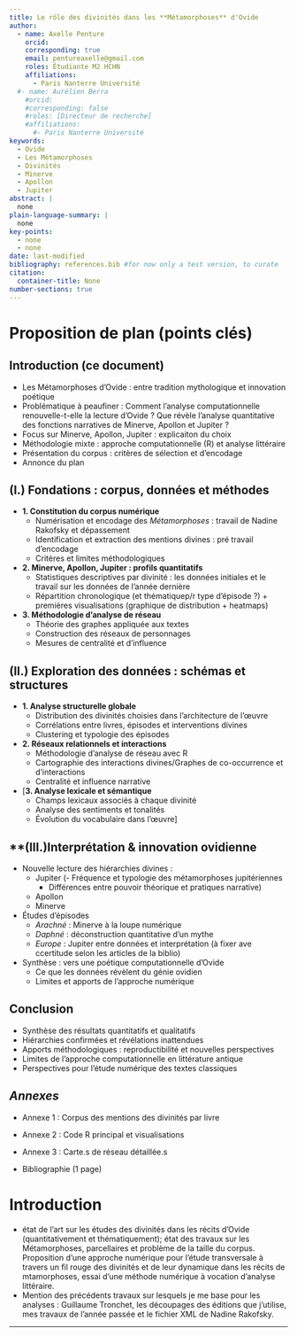 ```yaml
---
title: Le rôle des divinités dans les **Métamorphoses** d'Ovide
author:
  - name: Axelle Penture
    orcid: 
    corresponding: true
    email: pentureaxelle@gmail.com
    roles: Étudiante M2 HCHN 
    affiliations:
      - Paris Nanterre Université
  #- name: Aurélien Berra
    #orcid: 
    #corresponding: false
    #roles: [Directeur de recherche]
    #affiliations:
      #- Paris Nanterre Université 
keywords:
  - Ovide
  - Les Métamorphoses
  - Divinités
  - Minerve
  - Apollon 
  - Jupiter
abstract: |
  none
plain-language-summary: |
  none
key-points:
  - none
  - none
date: last-modified
bibliography: references.bib #for now only a test version, to curate
citation:
  container-title: None
number-sections: true
---
```

# Proposition de plan (points clés)

<!--## Plan du M1 

I. La structure des *Métamorphoses* : le travail de Gilles Tronchet 

1. Le découpage des *Métamorphoses* 
Considérations générales 
La définition de l’épisode 
Le premier découpage de Gilles Tronchet 

2. Les typologies des métamorphoses 
Métamorphose : définitions 
Typologie des métamorphoses par catégorie et par genre 

3. Les schémas narratifs actanciels ou « algorithmes » 

II. Préparation à l’exploration numérique de la structure dans les Métamorphoses

1. Extraction de la méthode et des données 
Les restrictions de la méthode de Gilles Tronchet dans le cadre d’une démarche
numérique 
Vers une exploration numérique 

2. Exploration numérique : adapter les données 
Travail autour des classifications 
Traitement numérique du texte 

3. Balayage lexical préliminaire avec Voyant Tools 
Exploration de l’oeuvre 
Exploration des épisodes des métamorphoses 

III. Exploration numérique des Métamorphoses : réseaux et échelles de la
métamorphose. 

1. Analyse structurelle globale 
Visualisation et analyse de la place des métamorphoses au sein du texte selon la
caractérisation de Tronchet
Analyse quantitative des vers dédiés à la métamorphose à l’échelle de l'oeuvre 

2. Analyse de réseaux 
Qui transforme qui ?
En quoi transforme qui ?

3. Modèle d’analyse d’une métamorphose
--> 

## Introduction (ce document)
- Les Métamorphoses d'Ovide : entre tradition mythologique et innovation poétique
- Problématique à peaufiner : Comment l'analyse computationnelle renouvelle-t-elle la lecture d'Ovide ?  Que révèle l'analyse quantitative des fonctions narratives de Minerve, Apollon et Jupiter ?
- Focus sur Minerve, Apollon, Jupiter : explicaiton du choix
- Méthodologie mixte : approche computationnelle (R) et analyse littéraire
- Présentation du corpus : critères de sélection et d'encodage
- Annonce du plan

## **(I.) Fondations : corpus, données et méthodes**

- **1. Constitution du corpus numérique**
    - Numérisation et encodage des *Métamorphoses* : travail de Nadine Rakofsky et dépassement 
    - Identification et extraction des mentions divines : pré travail d'encodage
    - Critères et limites méthodologiques
- **2. Minerve, Apollon, Jupiter : profils quantitatifs**
    - Statistiques descriptives par divinité : les données initiales et le travail sur les données de l'année dernière
    - Répartition chronologique (et thématiquep/r type d'épisode ?) + premières visualisations (graphique de distribution + heatmaps)
    
- **3. Méthodologie d'analyse de réseau**
    - Théorie des graphes appliquée aux textes
    - Construction des réseaux de personnages
    - Mesures de centralité et d'influence

## **(II.) Exploration des données : schémas et structures**

- **1. Analyse structurelle globale** 
    - Distribution des divinités choisies dans l'architecture de l'œuvre
    - Corrélations entre livres, épisodes et interventions divines
    - Clustering et typologie des épisodes
- **2. Réseaux relationnels et interactions**
    - Méthodologie d'analyse de réseau avec R
    - Cartographie des interactions divines/Graphes de co-occurrence et d'interactions
    - Centralité et influence narrative
- [**3. Analyse lexicale et sémantique**
    - Champs lexicaux associés à chaque divinité
    - Analyse des sentiments et tonalités
    - Évolution du vocabulaire dans l'œuvre]

## **(III.)Interprétation & innovation ovidienne
- Nouvelle lecture des hiérarchies divines : 
    - Jupiter
      (- Fréquence et typologie des métamorphoses jupitériennes
      - Différences entre pouvoir théorique et pratiques narrative)
    - Apollon 
    - Minerve
- Études d'épisodes
    - *Arachné* : Minerve à la loupe numérique
    - *Daphné* : déconstruction quantitative d'un mythe
    - *Europe* : Jupiter entre données et interprétation
    (à fixer ave ccertitude selon les articles de la biblio)

- Synthèse : vers une poétique computationnelle d'Ovide
  - Ce que les données révèlent du génie ovidien
  - Limites et apports de l'approche numérique

## Conclusion 
  - Synthèse des résultats quantitatifs et qualitatifs
  - Hiérarchies confirmées et révélations inattendues
  - Apports méthodologiques : reproductibilité et nouvelles perspectives
  - Limites de l'approche computationnelle en littérature antique
  - Perspectives pour l'étude numérique des textes classiques

## *Annexes*

  - Annexe 1 : Corpus des mentions des divinités par livre 

  - Annexe 2 : Code R principal et visualisations

  - Annexe 3 : Carte.s de réseau détaillée.s 

  - Bibliographie (1 page)

# Introduction 
- état de l'art sur les études des divinités dans les récits d'Ovide (quantitativement et thématiquement); état des travaux sur les Métamorphoses, parcellaires et problème de la taille du corpus. Proposition d'une approche numérique pour l'étude transversale à travers un fil rouge des divinités et de leur dynamique dans les récits de mtamorphoses, essai d'une méthode numérique à vocation d'analyse littéraire.
- Mention des précédents travaux sur lesquels je me base pour les analyses : Guillaume Tronchet, les découpages des éditions que j'utilise, mes travaux de l'année passée et le fichier XML de Nadine Rakofsky. 

---

<!--

```r
eruptions <- c(1492, 1585, 1646, 1677, 1712, 1949, 1971, 2021)
n_eruptions <- length(eruptions)
```

```r
#| label: fig-timeline
#| fig-cap: Timeline of recent earthquakes on La Palma
#| fig-alt: An event plot of the years of the last 8 eruptions on La Palma.
#| fig-height: 1.5
#| fig-width: 6
par(mar = c(3, 1, 1, 1) + 0.1)
plot(eruptions, rep(0, n_eruptions), 
  pch = "|", axes = FALSE)
axis(1)
box()
```

```r
#| output: false
avg_years_between_eruptions <- mean(diff(eruptions[-n_eruptions]))
avg_years_between_eruptions
```

$$
p(x) = \frac{e^{-\lambda} \lambda^{x}}{x !}
$$ {#eq-poisson}

where $\lambda$ is the rate of eruptions per year. Using @eq-poisson, the probability of an eruption in the next $t$ years can be calculated.

| Name                | Year |
|---------------------|------|
| Current             | 2021 |
| Teneguía            | 1971 |
| Nambroque           | 1949 |
| El Charco           | 1712 |
| Volcán San Antonio  | 1677 |
| Volcán San Martin   | 1646 |
| Tajuya near El Paso | 1585 |
| Montaña Quemada     | 1492 |

: Recent historic eruptions on La Palma {#tbl-history}

@tbl-history summarises the eruptions recorded since the colonization of the islands by Europeans in the late 1400s.

![Map of La Palma](images/la-palma-map.png){#fig-map}

La Palma is one of the west most islands in the Volcanic Archipelago of the Canary Islands (@fig-map).

{{< embed notebooks/explore-earthquakes.qmd#fig-spatial-plot >}}

@fig-spatial-plot shows the location of recent Earthquakes on La Palma.

## Data & Methods {#sec-data-methods}

## Conclusion

## References {.unnumbered}
-->
::: {#refs}
:::
